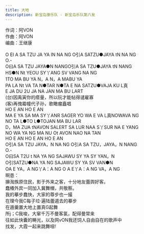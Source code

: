 ```yaml
---
title: 大地
description: 新宝岛康乐队 - 新宝岛乐队第六发
---
```


作词：阿VON<br />作曲：阿VON<br />编曲：王继康<br /><br />O EI A SA TZU JA YA IN NA NG O引A SATZU●JAYA tN NA NG<br />O.-<br />O曰A SA TZU JAYA●N NANGO引A SA TZU●JAYA tN NANG<br />HS●N Nt YEOU SY丫ANG SV VANG NA NG<br />1TO MA BU YA N，A N，A MABU YA<br />PA LA Nt VA TA N●TAR N●TA E NA SATZU●VAJA KU L真<br />E JA DU 2U JA NA JAN MA BU LART<br />(台)因禹寅你的瘩量，所以阮才能帖得谴雇寡<br />(客)再傀霉幢代子孙，歌瞰瘤矗唱<br />HO E AN HO E AN<br />MA E YA SA MA SY丫ANR SAGER YO WA E VA L真NOWAVA NG<br />NO TA L●TO L●TOJAN MA BU LAR<br />D，MA ZUA tNAVON SALERT SA LUR NAA S丫SUR NA E YANG<br />NO WA YA NG MA NU Ot AVON NAO NA TAN<br />HO E AN HO E AN HO E AN<br />O引A SA TZU JAYA，N NA NG O引A SA TZU，JAYA，N NANG<br />O.-<br />O曰SA T2U t NA YA NG SAJAWU SY YA SY YAN，N<br />O引SATZU●NA YA NG SAJAWU SY YA SV VAN●N<br />OA E YA，A NG丫A：A NG O A E丫A：A NG VA，A NG<br />啊患：<br />擤淘族原住民，影于外来之客，十分地友蕾舆好客。<br />蠢椿外宾一同加入冀舞帽，共敬察。<br />我的摹步蠢快，大家的尊步也一撮<br />在理今我C每子垃‧遍陆蕾遏去的摹步<br />在遁羹置大地上置真G起舞<br />所j；C我唆，大窜千万不曼客氯，配得曼常来<br />往如此快囊的畴光，以及网vON我还饲人自由自在的歌声中<br />找发，大霞一起来跳舞咀!